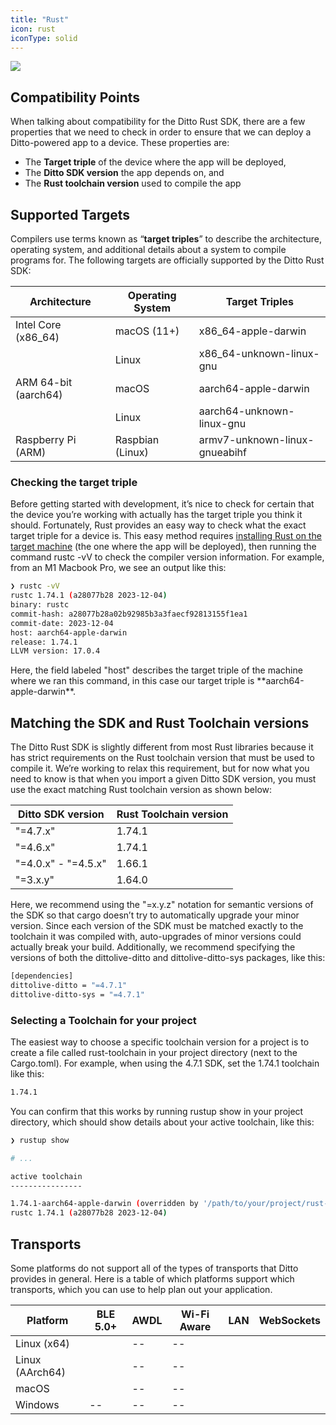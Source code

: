 ```yaml
---
title: "Rust"
icon: rust
iconType: solid
---
```


<Frame>
  <img src="/images/v4.8/release-7.webp"/>
</Frame>

## Compatibility Points

When talking about compatibility for the Ditto Rust SDK, there are a few properties that we need to check in order to ensure that we can deploy a Ditto-powered app to a device. These properties are:

- The **Target triple** of the device where the app will be deployed,
- The **Ditto SDK version** the app depends on, and
- The **Rust toolchain version** used to compile the app

## Supported Targets

Compilers use terms known as “**target triples**” to describe the architecture, operating system, and additional details about a system to compile programs for. The following targets are officially supported by the Ditto Rust SDK:

| Architecture | Operating System | Target Triples |
| --- | --- | --- |
| Intel Core (x86\_64) | macOS (11+) | x86\_64-apple-darwin |
|  | Linux | x86\_64-unknown-linux-gnu |
| ARM 64-bit (aarch64) | macOS | aarch64-apple-darwin |
|  | Linux | aarch64-unknown-linux-gnu |
| Raspberry Pi (ARM) | Raspbian (Linux) | armv7-unknown-linux-gnueabihf |

### Checking the target triple

Before getting started with development, it’s nice to check for certain that the device you’re working with actually has the target triple you think it should. Fortunately, Rust provides an easy way to check what the exact target triple for a device is. This easy method requires [installing Rust on the target machine](https://rustup.rs/ "installing Rust on the target machine") (the one where the app will be deployed), then running the command rustc -vV to check the compiler version information. For example, from an M1 Macbook Pro, we see an output like this:

```bash shell
❯ rustc -vV
rustc 1.74.1 (a28077b28 2023-12-04)
binary: rustc
commit-hash: a28077b28a02b92985b3a3faecf92813155f1ea1
commit-date: 2023-12-04
host: aarch64-apple-darwin
release: 1.74.1
LLVM version: 17.0.4
```

<Info>
Here, the field labeled "host" describes the target triple of the machine where we ran this command, in this case our target triple is **aarch64-apple-darwin**.
</Info>

## Matching the SDK and Rust Toolchain versions

The Ditto Rust SDK is slightly different from most Rust libraries because it has strict requirements on the Rust toolchain version that must be used to compile it. We’re working to relax this requirement, but for now what you need to know is that when you import a given Ditto SDK version, you must use the exact matching Rust toolchain version as shown below:

| Ditto SDK version | Rust Toolchain version |
| --- | --- |
| "=4.7.x" | 1.74.1 |
| "=4.6.x" | 1.74.1 |
| "=4.0.x" - "=4.5.x" | 1.66.1 |
| "=3.x.y" | 1.64.0 |

Here, we recommend using the "=x.y.z" notation for semantic versions of the SDK so that cargo doesn’t try to automatically upgrade your minor version. Since each version of the SDK must be matched exactly to the toolchain it was compiled with, auto-upgrades of minor versions could actually break your build. Additionally, we recommend specifying the versions of both the dittolive-ditto and dittolive-ditto-sys packages, like this:

```bash Cargo.toml
[dependencies]
dittolive-ditto = "=4.7.1"
dittolive-ditto-sys = "=4.7.1"
```

### Selecting a Toolchain for your project

The easiest way to choose a specific toolchain version for a project is to create a file called rust-toolchain in your project directory (next to the Cargo.toml). For example, when using the 4.7.1 SDK, set the 1.74.1 toolchain like this:

```bash ./rust-toolchain
1.74.1
```

You can confirm that this works by running rustup show in your project directory, which should show details about your active toolchain, like this:

```bash shell
❯ rustup show

# ...

active toolchain
----------------

1.74.1-aarch64-apple-darwin (overridden by '/path/to/your/project/rust-toolchain')
rustc 1.74.1 (a28077b28 2023-12-04)
```

## Transports

Some platforms do not support all of the types of transports that Ditto provides in general. Here is a table of which platforms support which transports, which you can use to help plan out your application.

| **Platform** | **BLE 5.0+** | **AWDL** | **Wi-Fi Aware** | **LAN** | **WebSockets** |
| --- | --- | --- | --- | --- | --- |
| Linux (x64) | <Icon icon="check" iconType="solid" /> | \-- | \-- | <Icon icon="check" iconType="solid" /> | <Icon icon="check" iconType="solid" /> |
| Linux (AArch64) | <Icon icon="check" iconType="solid" /> | \-- | \-- | <Icon icon="check" iconType="solid" /> | <Icon icon="check" iconType="solid" /> |
| macOS | <Icon icon="check" iconType="solid" /> | \-- | \-- | <Icon icon="check" iconType="solid" /> | <Icon icon="check" iconType="solid" /> |
| Windows | \-- | \-- | \-- | <Icon icon="check" iconType="solid" /> | <Icon icon="check" iconType="solid" /> |
